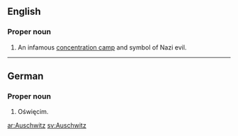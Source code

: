==English==

===Proper noun===
{{en-proper noun}}

# An infamous [[concentration camp]] and symbol of Nazi evil.

----

==German==

===Proper noun===
{{infl|de|proper noun}}

# Oświęcim.

{{wikipedia}}

[[ar:Auschwitz]]
[[sv:Auschwitz]]